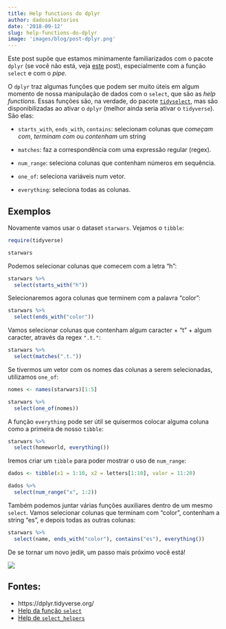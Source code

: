 ```yaml
---
title: Help functions do dplyr
author: dadosaleatorios
date: '2018-09-12'
slug: help-functions-do-dplyr
image: 'images/blog/post-dplyr.png'
---
```


Este post supõe que estamos minimamente familiarizados com o pacote `dplyr` (se você não está, veja [este](https://www.dadosaleatorios.com.br/post/introdu%C3%A7%C3%A3o-ao-dplyr/) post), especialmente com a função `select` e com o *pipe*.

O `dplyr` traz algumas funções que podem ser muito úteis em algum momento de nossa manipulação de dados com o `select`, que são as *help functions*. Essas funções são, na verdade, do pacote [`tidyselect`](https://github.com/tidyverse/tidyselect), mas são disponibilizadas ao ativar o `dplyr` (melhor ainda seria ativar o `tidyverse`). São elas:

- `starts_with`, `ends_with`, `contains`: selecionam colunas que *começam com*, *terminam com* ou *contenham* um string

- `matches`: faz a correspondência com uma expressão regular (regex).

- `num_range`: seleciona colunas que contenham números em sequência.

- `one_of`: seleciona variáveis num vetor.

- `everything`: seleciona todas as colunas.

## Exemplos

Novamente vamos usar o dataset `starwars`. Vejamos o `tibble`:

```r
require(tidyverse)

starwars
```

Podemos selecionar colunas que comecem com a letra "h":

```r
starwars %>% 
  select(starts_with("h"))
```

Selecionaremos agora colunas que terminem com a palavra "color":

```r
starwars %>% 
  select(ends_with("color"))
```

Vamos selecionar colunas que contenham algum caracter + "t" + algum caracter, através da regex `".t."`:

```r
starwars %>% 
  select(matches(".t."))
```

Se tivermos um vetor com os nomes das colunas a serem selecionadas, utilizamos `one_of`:

```r
nomes <- names(starwars)[1:5]

starwars %>% 
  select(one_of(nomes))
```

A função `everything` pode ser útil se quisermos colocar alguma coluna como a primeira de nosso `tibble`:

```r
starwars %>% 
  select(homeworld, everything())
```

Iremos criar um `tibble` para poder mostrar o uso de `num_range`:

```r
dados <- tibble(x1 = 1:10, x2 = letters[1:10], valor = 11:20)

dados %>% 
  select(num_range("x", 1:2))
```

Também podemos juntar várias funções auxiliares dentro de um mesmo `select`. Vamos selecionar colunas que terminam com "color", contenham a string "es", e depois todas as outras colunas:

```r
starwars %>% 
  select(name, ends_with("color"), contains("es"), everything())
```

De se tornar um novo jedi`R`, um passo mais próximo você está!

![](/img/2018-09-12-help-functions-do-dplyr/jedis.jpg)

## Fontes:

- https://dplyr.tidyverse.org/
- [Help da função `select`](https://www.rdocumentation.org/packages/dplyr/versions/0.7.6/topics/select)
- [Help de `select_helpers`](https://www.rdocumentation.org/packages/tidyselect/versions/0.2.4/topics/select_helpers)